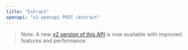 ```yaml
---
title: "Extract"
openapi: "v1-openapi POST /extract"
---
```


> Note: A new [v2 version of this API](/api-reference/endpoint/extract) is now available with improved features and performance.
